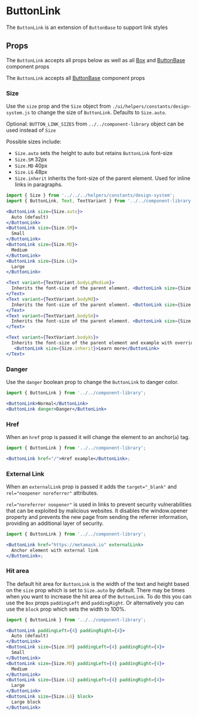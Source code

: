 

# ButtonLink

The `ButtonLink` is an extension of `ButtonBase` to support link styles

<Canvas>
  <Story id="components-componentlibrary-buttonlink--default-story" />
</Canvas>

## Props

The `ButtonLink` accepts all props below as well as all [Box](/docs/components-ui-box--default-story#props) and [ButtonBase](/docs/components-componentlibrary-buttonbase--default-story#props) component props

<ArgsTable of={ButtonLink} />

The `ButtonLink` accepts all [ButtonBase](/docs/components-componentlibrary-buttonbase--default-story#props) component props

<ArgsTable of={ButtonBase} />

### Size

Use the `size` prop and the `Size` object from `./ui/helpers/constants/design-system.js` to change the size of `ButtonLink`. Defaults to `Size.auto`.

Optional: `BUTTON_LINK_SIZES` from `../../component-library` object can be used instead of `Size`

Possible sizes include:

- `Size.auto` sets the height to auto but retains `ButtonLink` font-size
- `Size.SM` 32px
- `Size.MD` 40px
- `Size.LG` 48px
- `Size.inherit` inherits the font-size of the parent element. Used for inline links in paragraphs.

<Canvas>
  <Story id="components-componentlibrary-buttonlink--size-story" />
</Canvas>

```jsx
import { Size } from '../../../helpers/constants/design-system';
import { ButtonLink, Text, TextVariant } from '../../component-library';

<ButtonLink size={Size.auto}>
  Auto (default)
</ButtonLink>
<ButtonLink size={Size.SM}>
  Small
</ButtonLink>
<ButtonLink size={Size.MD}>
  Medium
</ButtonLink>
<ButtonLink size={Size.LG}>
  Large
</ButtonLink>

<Text variant={TextVariant.bodyLgMedium}>
  Inherits the font-size of the parent element. <ButtonLink size={Size.inherit}>Learn more</ButtonLink>
</Text>
<Text variant={TextVariant.bodyMd}>
  Inherits the font-size of the parent element. <ButtonLink size={Size.inherit}>Learn more</ButtonLink>
</Text>
<Text variant={TextVariant.bodySm}>
  Inherits the font-size of the parent element. <ButtonLink size={Size.inherit}>Learn more</ButtonLink>
</Text>

<Text variant={TextVariant.bodyXs}>
  Inherits the font-size of the parent element and example with override for a success color.
   <ButtonLink size={Size.inherit}>Learn more</ButtonLink>
</Text>
```

### Danger

Use the `danger` boolean prop to change the `ButtonLink` to danger color.

<Canvas>
  <Story id="components-componentlibrary-buttonlink--danger" />
</Canvas>

```jsx
import { ButtonLink } from '../../component-library';

<ButtonLink>Normal</ButtonLink>
<ButtonLink danger>Danger</ButtonLink>
```

### Href

When an `href` prop is passed it will change the element to an anchor(`a`) tag.

<Canvas>
  <Story id="components-componentlibrary-buttonlink--href" />
</Canvas>

```jsx
import { ButtonLink } from '../../component-library';

<ButtonLink href="/">Href example</ButtonLink>;
```

### External Link

When an `externalLink` prop is passed it adds the `target="_blank"` and `rel="noopener noreferrer"` attributes.

`rel="noreferrer noopener"` is used in links to prevent security vulnerabilities that can be exploited by malicious websites. It disables the window.opener property and prevents the new page from sending the referrer information, providing an additional layer of security.

<Canvas>
  <Story id="components-componentlibrary-buttonlink--external-link" />
</Canvas>

```jsx
import { ButtonLink } from '../../component-library';

<ButtonLink href="https://metamask.io" externalLink>
  Anchor element with external link
</ButtonLink>;
```

### Hit area

The default hit area for `ButtonLink` is the width of the text and height based on the `size` prop which is set to `Size.auto` by default. There may be times when you want to increase the hit area of the `ButtonLink`. To do this you can use the `Box` props `paddingLeft` and `paddingRight`. Or alternatively you can use the `block` prop which sets the width to 100%.

<Canvas>
  <Story id="components-componentlibrary-buttonlink--hit-area" />
</Canvas>

```jsx
import { ButtonLink } from '../../component-library';

<ButtonLink paddingLeft={4} paddingRight={4}>
  Auto (default)
</ButtonLink>
<ButtonLink size={Size.SM} paddingLeft={4} paddingRight={4}>
  Small
</ButtonLink>
<ButtonLink size={Size.MD} paddingLeft={4} paddingRight={4}>
  Medium
</ButtonLink>
<ButtonLink size={Size.LG} paddingLeft={4} paddingRight={4}>
  Large
</ButtonLink>
<ButtonLink size={Size.LG} block>
  Large block
</ButtonLink>
```
